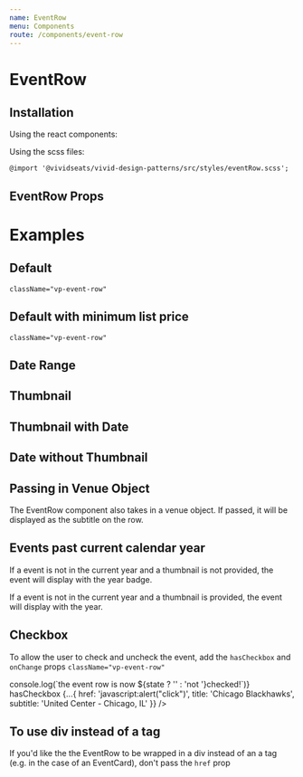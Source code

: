 ```yaml
---
name: EventRow
menu: Components
route: /components/event-row
---
```




# EventRow

## Installation

Using the react components:


Using the scss files:

    @import '@vividseats/vivid-design-patterns/src/styles/eventRow.scss';

## EventRow Props

<Props of={EventRow} />

# Examples

## Default

`className="vp-event-row"`

<Playground>
    <EventRow
        {...{
            href: 'javascript:alert("click")',
            title: 'Chicago Blackhawks',
            subtitle: 'United Center - Chicago, IL'
        }}
    />
</Playground>

## Default with minimum list price

`className="vp-event-row"`

<Playground>
    <EventRow
        {...{
            href: 'javascript:alert("click")',
            title: 'Chicago Blackhawks',
            minListPrice: 34,
            subtitle: 'United Center - Chicago, IL'
        }}
    />
    <EventRow
        {...{
            href: 'javascript:alert("click")',
            title: 'Chicago Blackhawks',
            minListPrice: 126,
            subtitle: 'United Center - Chicago, IL'
        }}
    />
    <EventRow
        {...{
            href: 'javascript:alert("click")',
            title: 'Chicago Blackhawks',
            minListPrice: 1030,
            subtitle: 'United Center - Chicago, IL'
        }}
    />
</Playground>

## Date Range

<Playground>
    <EventRow
        {...{
            dateRange: 'Aug 21. 2018 - Sept 16, 2018',
            href: 'javascript:alert("click")',
            title: 'Chicago Blackhawks',
            subtitle: 'United Center - Chicago, IL'
        }}
    />
</Playground>

## Thumbnail

<Playground>
    <EventRow
        {...{
            href: 'javascript:alert("click")',
            title: 'Chicago Blackhawks',
            subtitle: 'United Center - Chicago, IL',
            thumbnail: {
                src: 'https://a.vsstatic.com/event/concerts/taylor-swift.jpg',
                alt: 'Taylor Swift Tickets'
            }
        }}
    />
</Playground>

## Thumbnail with Date

<Playground>
    <EventRow
        {...{
            href: 'javascript:alert("click")',
            title: 'Chicago Blackhawks',
            subtitle: 'United Center - Chicago, IL',
            date: new Date().toUTCString(),
            thumbnail: {
                src: 'https://a.vsstatic.com/event/concerts/taylor-swift.jpg',
                alt: 'Taylor Swift Tickets'
            }
        }}
    />
</Playground>

## Date without Thumbnail

<Playground>
    <EventRow
        {...{
            href: 'javascript:alert("click")',
            title: 'Chicago Blackhawks',
            subtitle: 'United Center - Chicago, IL',
            date: new Date().toUTCString()
        }}
    />
</Playground>

## Passing in Venue Object

The EventRow component also takes in a venue object. If passed, it will be displayed as the subtitle on the row.

<Playground>
    <EventRow
        {...{
            href: 'javascript:alert("click")',
            title: 'Chicago Blackhawks',
            venue: {
                name: 'United Center',
                regionCode: 'IL',
                countryCode: 'US',
                city: 'Chicago'
            },
            date: new Date().toUTCString()
        }}
    />
</Playground>

## Events past current calendar year

If a event is not in the current year and a thumbnail is not provided, the event will display with the year badge.

<Playground>
    <EventRow
        {...{
            href: 'javascript:alert("click")',
            title: 'Chicago Blackhawks',
            subtitle: 'United Center - Chicago, IL',
            date: new Date().setFullYear(new Date().getFullYear() + 1)
        }}
    />
</Playground>

If a event is not in the current year and a thumbnail is provided, the event will display with the year.

<Playground>
    <EventRow
        {...{
            href: 'javascript:alert("click")',
            title: 'Chicago Blackhawks',
            subtitle: 'United Center - Chicago, IL',
            date: new Date().setFullYear(new Date().getFullYear() + 1),
            thumbnail: {
                src: 'https://a.vsstatic.com/event/concerts/taylor-swift.jpg',
                alt: 'Taylor Swift Tickets'
            }
        }}
    />
</Playground>

## Checkbox

To allow the user to check and uncheck the event, add the `hasCheckbox` and `onChange` props
`className="vp-event-row"`

<Playground>
    <EventRow
        onChange={state => console.log(`the event row is now ${state ? '' : 'not '}checked!`)}
        hasCheckbox
        {...{
            href: 'javascript:alert("click")',
            title: 'Chicago Blackhawks',
            subtitle: 'United Center - Chicago, IL'
        }}
    />
</Playground>

## To use div instead of a tag

If you'd like the the EventRow to be wrapped in a div instead of an a tag (e.g. in the case of an EventCard), don't pass the `href` prop

<Playground>
    <EventRow
        {...{
            title: 'Chicago Blackhawks',
            subtitle: 'United Center - Chicago, IL',
            date: new Date().setFullYear(new Date().getFullYear() + 1),
            thumbnail: {
                src: 'https://a.vsstatic.com/event/concerts/taylor-swift.jpg',
                alt: 'Taylor Swift Tickets'
            }
        }}
    />
</Playground>
